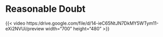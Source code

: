 # Reasonable Doubt {.unnumbered}

{{< video https:/drive.google.com/file/d/14-ieC65NtJN7DkMY5WTym11-eXi2NVUi/preview width="700" height="480" >}}
